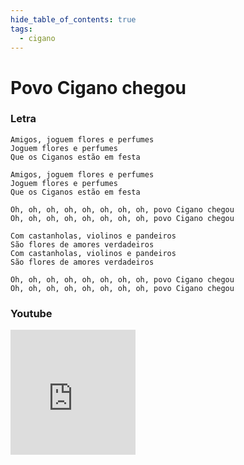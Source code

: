 ```yaml
---
hide_table_of_contents: true
tags:
  - cigano
---
```


# Povo Cigano chegou

### Letra

```text
Amigos, joguem flores e perfumes
Joguem flores e perfumes
Que os Ciganos estão em festa

Amigos, joguem flores e perfumes
Joguem flores e perfumes
Que os Ciganos estão em festa

Oh, oh, oh, oh, oh, oh, oh, oh, povo Cigano chegou
Oh, oh, oh, oh, oh, oh, oh, oh, povo Cigano chegou

Com castanholas, violinos e pandeiros
São flores de amores verdadeiros
Com castanholas, violinos e pandeiros
São flores de amores verdadeiros

Oh, oh, oh, oh, oh, oh, oh, oh, povo Cigano chegou
Oh, oh, oh, oh, oh, oh, oh, oh, povo Cigano chegou
```

### Youtube

<iframe
  width="200"
  height="200"
  src="https://www.youtube.com/embed/AhWtCk8R61o"
  title="YouTube video player"
  frameborder="0"
  allow="accelerometer; autoplay; clipboard-write; encrypted-media; gyroscope; picture-in-picture; web-share"
  referrerpolicy="strict-origin-when-cross-origin"
  allowfullscreen
></iframe>
